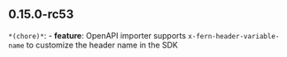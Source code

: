 ## 0.15.0-rc53
`*(chore)*`: - **feature**: OpenAPI importer supports `x-fern-header-variable-name` to customize the header name in the SDK

